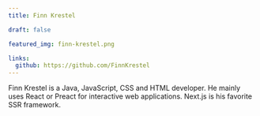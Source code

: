 ```yaml
---
title: Finn Krestel

draft: false

featured_img: finn-krestel.png

links:
  github: https://github.com/FinnKrestel
---
```


Finn Krestel is a Java, JavaScript, CSS and HTML developer. He mainly uses React or Preact for interactive web applications. Next.js is his favorite SSR framework.
